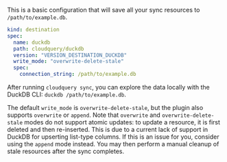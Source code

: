 This is a basic configuration that will save all your sync resources to `/path/to/example.db`.

```yaml copy
kind: destination
spec:
  name: duckdb
  path: cloudquery/duckdb
  version: "VERSION_DESTINATION_DUCKDB"
  write_mode: "overwrite-delete-stale"
  spec:
    connection_string: /path/to/example.db
```

After running `cloudquery sync`, you can explore the data locally with the DuckDB CLI: `duckdb /path/to/example.db`.

The default `write_mode` is `overwrite-delete-stale`, but the plugin also supports `overwrite` or `append`. Note that `overwrite` and `overwrite-delete-stale` modes do not support atomic updates: to update a resource, it is first deleted and then re-inserted. This is due to a current lack of support in DuckDB for upserting list-type columns. If this is an issue for you, consider using the `append` mode instead. You may then perform a manual cleanup of stale resources after the sync completes.

